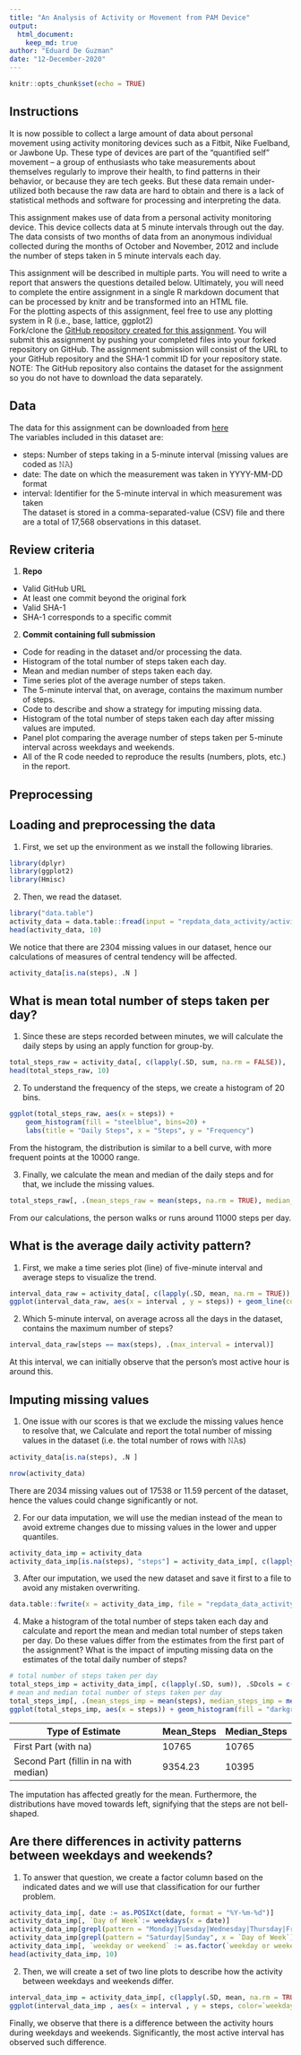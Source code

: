 ---
title: "An Analysis of Activity or Movement from PAM Device"
output: 
  html_document:
    keep_md: true
author: "Eduard De Guzman"
date: "12-December-2020"
---

```{r setup, include=FALSE}
knitr::opts_chunk$set(echo = TRUE)
```

## Instructions
It is now possible to collect a large amount of data about personal movement using activity monitoring devices such as a Fitbit, Nike Fuelband, or Jawbone Up. These type of devices are part of the “quantified self” movement – a group of enthusiasts who take measurements about themselves regularly to improve their health, to find patterns in their behavior, or because they are tech geeks. But these data remain under-utilized both because the raw data are hard to obtain and there is a lack of statistical methods and software for processing and interpreting the data.  

This assignment makes use of data from a personal activity monitoring device. This device collects data at 5 minute intervals through out the day. The data consists of two months of data from an anonymous individual collected during the months of October and November, 2012 and include the number of steps taken in 5 minute intervals each day.

This assignment will be described in multiple parts. You will need to write a report that answers the questions detailed below. Ultimately, you will need to complete the entire assignment in a single R markdown document that can be processed by knitr and be transformed into an HTML file.  
For the plotting aspects of this assignment, feel free to use any plotting system in R (i.e., base, lattice, ggplot2)  
Fork/clone the [GitHub repository created for this assignment](http://github.com/rdpeng/RepData_PeerAssessment1). You will submit this assignment by pushing your completed files into your forked repository on GitHub. The assignment submission will consist of the URL to your GitHub repository and the SHA-1 commit ID for your repository state.  
NOTE: The GitHub repository also contains the dataset for the assignment so you do not have to download the data separately.

## Data
The data for this assignment can be downloaded from [here](https://d396qusza40orc.cloudfront.net/repdata%2Fdata%2Factivity.zip)  
The variables included in this dataset are:  

  - steps: Number of steps taking in a 5-minute interval (missing values are coded as 𝙽𝙰)
  - date: The date on which the measurement was taken in YYYY-MM-DD format
  - interval: Identifier for the 5-minute interval in which measurement was taken  
The dataset is stored in a comma-separated-value (CSV) file and there are a total of 17,568 observations in this dataset.

## Review criteria
1. **Repo**
  - Valid GitHub URL
  - At least one commit beyond the original fork
  - Valid SHA-1
  - SHA-1 corresponds to a specific commit

2. **Commit containing full submission**
  - Code for reading in the dataset and/or processing the data.
  - Histogram of the total number of steps taken each day.
  - Mean and median number of steps taken each day.
  - Time series plot of the average number of steps taken.
  - The 5-minute interval that, on average, contains the maximum number of steps.
  - Code to describe and show a strategy for imputing missing data.
  - Histogram of the total number of steps taken each day after missing values are imputed.
  - Panel plot comparing the average number of steps taken per 5-minute interval across weekdays and weekends.
  - All of the R code needed to reproduce the results (numbers, plots, etc.) in the report.
  
## Preprocessing
## Loading and preprocessing the data
1. First, we set up the environment as we install the following libraries.
```{r setwd, message = FALSE, warning = FALSE}
library(dplyr)
library(ggplot2)
library(Hmisc)
```

2. Then, we read the dataset.
```{r}
library("data.table")
activity_data = data.table::fread(input = "repdata_data_activity/activity.csv")
head(activity_data, 10)
```

We notice that there are 2304 missing values in our dataset, hence our calculations of measures of central tendency will be affected.
```{r}
activity_data[is.na(steps), .N ]
```
## What is mean total number of steps taken per day?

1. Since these are steps recorded between minutes, we will calculate the daily steps by using an apply function for group-by.

```{r}
total_steps_raw = activity_data[, c(lapply(.SD, sum, na.rm = FALSE)), .SDcols = c("steps"), by = .(date)] 
head(total_steps_raw, 10)
```

2. To understand the frequency of the steps, we create a histogram of 20 bins. 

```{r}
ggplot(total_steps_raw, aes(x = steps)) +
    geom_histogram(fill = "steelblue", bins=20) +
    labs(title = "Daily Steps", x = "Steps", y = "Frequency")
```

From the histogram, the distribution is similar to a bell curve, with more frequent points at the 10000 range.

3. Finally, we calculate the mean and median of the daily steps and for that, we include the missing values.
```{r}
total_steps_raw[, .(mean_steps_raw = mean(steps, na.rm = TRUE), median_steps_raw = median(steps, na.rm = TRUE))]
```

From our calculations, the person walks or runs around 11000 steps per day.

## What is the average daily activity pattern?

1. First, we make a time series plot (line)  of five-minute interval and average steps to visualize the trend.

```{r}
interval_data_raw = activity_data[, c(lapply(.SD, mean, na.rm = TRUE)), .SDcols = c("steps"), by = .(interval)] 
ggplot(interval_data_raw, aes(x = interval , y = steps)) + geom_line(color="steelblue", size=1) + labs(title = "Average Daily Steps", x = "Time Intervals", y = "Average Steps per day")
```

2. Which 5-minute interval, on average across all the days in the dataset, contains the maximum number of steps?

```{r}
interval_data_raw[steps == max(steps), .(max_interval = interval)]
```

At this interval, we can initially observe that the person's most active hour is around this.

## Imputing missing values

1. One issue with our scores is that we exclude the missing values hence to resolve that, we Calculate and report the total number of missing values in the dataset (i.e. the total number of rows with 𝙽𝙰s)

```{r}
activity_data[is.na(steps), .N ]
```

```{r}
nrow(activity_data)
```

There are 2034 missing values out of 17538 or 11.59 percent of the dataset, hence the values could change significantly or not.

2. For our data imputation, we will use the median instead of the mean to avoid extreme changes due to missing values in the lower and upper quantiles.

```{r}
activity_data_imp = activity_data
activity_data_imp[is.na(steps), "steps"] = activity_data_imp[, c(lapply(.SD, median, na.rm = TRUE)), .SDcols = c("steps")]
```

3. After our imputation, we used the new dataset and save it first to a file to avoid any mistaken overwriting.

```{r}
data.table::fwrite(x = activity_data_imp, file = "repdata_data_activity/tidyData.csv", quote = FALSE)
```

4. Make a histogram of the total number of steps taken each day and calculate and report the mean and median total number of steps taken per day. Do these values differ from the estimates from the first part of the assignment? What is the impact of imputing missing data on the estimates of the total daily number of steps?

```{r}
# total number of steps taken per day
total_steps_imp = activity_data_imp[, c(lapply(.SD, sum)), .SDcols = c("steps"), by = .(date)] 
# mean and median total number of steps taken per day
total_steps_imp[, .(mean_steps_imp = mean(steps), median_steps_imp = median(steps))]
ggplot(total_steps_imp, aes(x = steps)) + geom_histogram(fill = "darkgreen", bins=20) + labs(title = "Daily Steps", x = "Steps", y = "Frequency")
```

Type of Estimate | Mean_Steps | Median_Steps
--- | --- | ---
First Part (with na) | 10765 | 10765
Second Part (fillin in na with median) | 9354.23 | 10395

The imputation has affected greatly for the mean. Furthermore, the distributions have moved towards left, signifying that the steps are not bell-shaped.

## Are there differences in activity patterns between weekdays and weekends?

1. To answer that question, we create a factor column based on the indicated dates and we will use that classification for our further problem.

```{r}
activity_data_imp[, date := as.POSIXct(date, format = "%Y-%m-%d")]
activity_data_imp[, `Day of Week`:= weekdays(x = date)]
activity_data_imp[grepl(pattern = "Monday|Tuesday|Wednesday|Thursday|Friday", x = `Day of Week`), "weekday or weekend"] = "weekday"
activity_data_imp[grepl(pattern = "Saturday|Sunday", x = `Day of Week`), "weekday or weekend"] = "weekend"
activity_data_imp[, `weekday or weekend` := as.factor(`weekday or weekend`)]
head(activity_data_imp, 10)
```

2. Then, we will create a set of two line plots to describe how the activity between weekdays and weekends differ.

```{r}
interval_data_imp = activity_data_imp[, c(lapply(.SD, mean, na.rm = TRUE)), .SDcols = c("steps"), by = .(interval, `weekday or weekend`)] 
ggplot(interval_data_imp , aes(x = interval , y = steps, color=`weekday or weekend`)) + geom_line() + labs(title = "Average Daily Steps by Weektype", x = "Interval", y = "Number of Steps") + facet_wrap(~`weekday or weekend` , ncol = 1, nrow=2)
```

Finally, we observe that there is a difference between the activity hours during weekdays and weekends. Significantly, the most active interval has observed such difference.